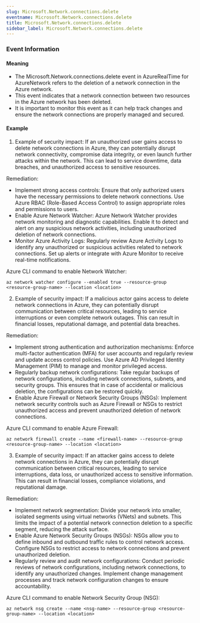 ```yaml
--- 
slug: Microsoft.Network.connections.delete
eventname: Microsoft.Network.connections.delete
title: Microsoft.Network.connections.delete
sidebar_label: Microsoft.Network.connections.delete
---
```

                       
### Event Information

#### Meaning

- The Microsoft.Network.connections.delete event in AzureRealTime for AzureNetwork refers to the deletion of a network connection in the Azure network.
- This event indicates that a network connection between two resources in the Azure network has been deleted.
- It is important to monitor this event as it can help track changes and ensure the network connections are properly managed and secured.

#### Example

1. Example of security impact: If an unauthorized user gains access to delete network connections in Azure, they can potentially disrupt network connectivity, compromise data integrity, or even launch further attacks within the network. This can lead to service downtime, data breaches, and unauthorized access to sensitive resources.

Remediation:
- Implement strong access controls: Ensure that only authorized users have the necessary permissions to delete network connections. Use Azure RBAC (Role-Based Access Control) to assign appropriate roles and permissions to users.
- Enable Azure Network Watcher: Azure Network Watcher provides network monitoring and diagnostic capabilities. Enable it to detect and alert on any suspicious network activities, including unauthorized deletion of network connections.
- Monitor Azure Activity Logs: Regularly review Azure Activity Logs to identify any unauthorized or suspicious activities related to network connections. Set up alerts or integrate with Azure Monitor to receive real-time notifications.

Azure CLI command to enable Network Watcher:
```
az network watcher configure --enabled true --resource-group <resource-group-name> --location <location>
```

2. Example of security impact: If a malicious actor gains access to delete network connections in Azure, they can potentially disrupt communication between critical resources, leading to service interruptions or even complete network outages. This can result in financial losses, reputational damage, and potential data breaches.

Remediation:
- Implement strong authentication and authorization mechanisms: Enforce multi-factor authentication (MFA) for user accounts and regularly review and update access control policies. Use Azure AD Privileged Identity Management (PIM) to manage and monitor privileged access.
- Regularly backup network configurations: Take regular backups of network configurations, including network connections, subnets, and security groups. This ensures that in case of accidental or malicious deletion, the configurations can be restored quickly.
- Enable Azure Firewall or Network Security Groups (NSGs): Implement network security controls such as Azure Firewall or NSGs to restrict unauthorized access and prevent unauthorized deletion of network connections.

Azure CLI command to enable Azure Firewall:
```
az network firewall create --name <firewall-name> --resource-group <resource-group-name> --location <location>
```

3. Example of security impact: If an attacker gains access to delete network connections in Azure, they can potentially disrupt communication between critical resources, leading to service interruptions, data loss, or unauthorized access to sensitive information. This can result in financial losses, compliance violations, and reputational damage.

Remediation:
- Implement network segmentation: Divide your network into smaller, isolated segments using virtual networks (VNets) and subnets. This limits the impact of a potential network connection deletion to a specific segment, reducing the attack surface.
- Enable Azure Network Security Groups (NSGs): NSGs allow you to define inbound and outbound traffic rules to control network access. Configure NSGs to restrict access to network connections and prevent unauthorized deletion.
- Regularly review and audit network configurations: Conduct periodic reviews of network configurations, including network connections, to identify any unauthorized changes. Implement change management processes and track network configuration changes to ensure accountability.

Azure CLI command to enable Network Security Group (NSG):
```
az network nsg create --name <nsg-name> --resource-group <resource-group-name> --location <location>
```


 